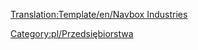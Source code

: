<noinclude>[[Translation:Template/en/Navbox Industries]]
[[Category:pl/Przedsiębiorstwa]]
</noinclude>{{en/Navbox|navbar = off
|state = off

|name = Navbox Industries/Pl
|title = [[Main/pl/Przedsiębiorstwa|Lista przedsiębiorstw]]

|group1 = [[Main/en/Klimat/Pl#Umiarkowany|Umiarkowany]]
|list1 = {{nowrap begin}} [[Main/pl/Bank|Bank]]{{en/·w}} [[Main/pl/Elektrownia|Elektrownia]]{{en/·w}} [[Main/pl/Fabryka|Fabryka]]{{en/·w}} [[Main/pl/Farma|Farma]]{{en/·w}} [[Main/pl/Huta|Huta]]{{en/·w}} [[Main/pl/Kopalnia węgla|Kopalnia węgla]]{{en/·w}} [[Main/pl/Kopalnia rudy żelaza|Kopalnia rudy żelaza]]{{en/·w}} [[Main/pl/Las|Las]]{{en/·w}} [[Main/pl/Platforma wiertnicza|Platforma wiertnicza]]{{en/·w}} [[Main/pl/Pole naftowe|Pole naftowe]]{{en/·w}} [[Main/pl/Rafineria|Rafineria]]{{en/·w}} [[Main/pl/Tartak|Tartak]]{{en/·w}} [[Main/pl/Domy|''Domy'']] {{nowrap end}}

|group2 = [[Main/en/Klimat/Pl#Arktyczny|Arktyczny]]
|list2 = {{nowrap begin}} [[Main/pl/Bank|Bank]]{{en/·w}} [[Main/pl/Drukarnia|Drukarnia]]{{en/·w}} [[Main/pl/Elektrownia|Elektrownia]]{{en/·w}} [[Main/pl/Farma|Farma]]{{en/·w}} [[Main/pl/Kopalnia węgla|Kopalnia węgla]]{{en/·w}} [[Main/pl/Kopalnia złota|Kopalnia złota]]{{en/·w}} [[Main/pl/Las|Las]]{{en/·w}} [[Main/pl/Pole naftowe|Pole naftowe]]{{en/·w}} [[Main/pl/Przetwórnia żywności|Przetwórnia żywności]]{{en/·w}} [[Main/pl/Rafineria|Rafineria]]{{en/·w}} [[Main/pl/Zakład papierniczy|Zakład papierniczy]]{{en/·w}} [[Main/pl/Domy|''Domy'']] {{nowrap end}}

|group3 = [[Main/en/Klimat/Pl#Tropikalny|Tropikalny]]
|list3 = {{nowrap begin}} [[Main/pl/Bank|Bank]]{{en/·w}} [[Main/pl/Fabryka|Fabryka]]{{en/·w}} [[Main/pl/Farma|Farma]]{{en/·w}} [[Main/pl/Kopalnia diamentów|Kopalnia diamentów]]{{en/·w}} [[Main/pl/Kopalnia rudy miedzi|Kopalnia rudy miedzi]]{{en/·w}} [[Main/pl/Plantacja kauczuku|Plantacja kauczuku]]{{en/·w}} [[Main/pl/Plantacja owoców|Plantacja owoców]]{{en/·w}} [[Main/pl/Pole naftowe|Pole naftowe]]{{en/·w}} [[Main/pl/Przetwórnia żywności|Przetwórnia żywności]]{{en/·w}} [[Main/pl/Rafineria|Rafineria]]{{en/·w}} [[Main/pl/Tartak (tropikalny)|Tartak]]{{en/·w}} [[Main/pl/Ujęcie wody|Ujęcie wody]]{{en/·w}} [[Main/pl/Wieża ciśnień|Wieża ciśnień]]{{en/·w}} [[Main/pl/Domy|''Domy'']] {{nowrap end}}

|group4 = [[Main/en/Klimat/Pl#Zabawkowy|Zabawkowy]]
|list4 = {{nowrap begin}} [[Main/pl/Fabryka napojów gazowanych|Fabryka napojów gazowanych]]{{en/·w}} [[Main/pl/Fabryka zabawek|Fabryka zabawek]]{{en/·w}} [[Main/pl/Farma baterii|Farma baterii]]{{en/·w}} [[Main/pl/Fontanny plastiku|Fontanny plastiku]]{{en/·w}} [[Main/pl/Generator bąbelków|Generator bąbelków]]{{en/·w}} [[Main/pl/Kopalnia cukru|Kopalnia cukru]]{{en/·w}} [[Main/pl/Las waty cukrowej|Las waty cukrowej]]{{en/·w}} [[Main/pl/Odkrywka toffi|Odkrywka toffi]]{{en/·w}} [[Main/pl/Sklep z zabawkami|Sklep z zabawkami]]{{en/·w}} [[Main/pl/Studnia coli|Studnia coli]]{{en/·w}} [[Main/pl/Zakład cukierniczy|Zakład cukierniczy]]{{en/·w}} [[Main/pl/Domy|''Domy'']] {{nowrap end}}

}}